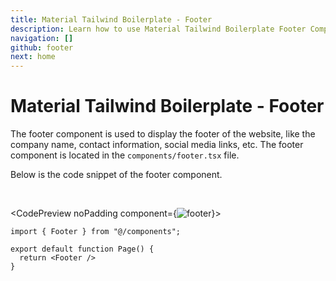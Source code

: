 ```yaml
---
title: Material Tailwind Boilerplate - Footer
description: Learn how to use Material Tailwind Boilerplate Footer Component.
navigation: []
github: footer
next: home
---
```


# Material Tailwind Boilerplate - Footer

The footer component is used to display the footer of the website, like the company name, contact information, social media links, etc. The footer component is located in the <Code>components/footer.tsx</Code> file.

Below is the code snippet of the footer component.

<br />

<CodePreview noPadding component={<Image src="/boilerplate/footer.png" alt="footer" width={1024} height={1024} className="w-full" />}>
```tsx
import { Footer } from "@/components";

export default function Page() {
  return <Footer />
}
```
</CodePreview>
